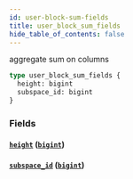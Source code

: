 ```yaml
---
id: user-block-sum-fields
title: user_block_sum_fields
hide_table_of_contents: false
---
```


aggregate sum on columns

```graphql
type user_block_sum_fields {
  height: bigint
  subspace_id: bigint
}
```

### Fields

#### [`height`](#) ([`bigint`](/07-graphql/scalars/bigint))

#### [`subspace_id`](#) ([`bigint`](/07-graphql/scalars/bigint))

